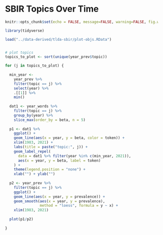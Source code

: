 # SBIR Topics Over Time


```r
knitr::opts_chunk$set(echo = FALSE, message=FALSE, warning=FALSE, fig.width = 3, fig.height = 1.5, cache = TRUE)

library(tidyverse)
```


```r
load("../data-derived/tlda-sbir/plot-objs.RData")


# plot topics
topics_to_plot <- sort(unique(year_prev$topic))

for (j in topics_to_plot) {
  
  min_year <- 
    year_prev %>%
    filter(topic == j) %>%
    select(year) %>%
    .[[1]] %>%
    min()
  
  dat1 <- year_words %>%
    filter(topic == j) %>%
    group_by(year) %>%
    slice_max(order_by = beta, n = 5)
  
  p1 <- dat1 %>%
    ggplot() +
    geom_line(aes(x = year, y = beta, color = token)) + 
    xlim(1983, 2021) + 
    labs(title = paste("topic:", j)) + 
    geom_label_repel(
      data = dat1 %>% filter(year %in% c(min_year, 2021)),
      aes(x = year, y = beta, label = token)
    ) +
    theme(legend.position = "none") + 
    xlab("") + ylab("")
  
  p2 <- year_prev %>% 
    filter(topic == j) %>% 
    ggplot() + 
    geom_line(aes(x = year, y = prevalence)) +
    geom_smooth(aes(x = year, y = prevalence), 
                method = "loess", formula = y ~ x) +
    xlim(1983, 2021) 
  
  plot(p1/p2)
  
}

```
